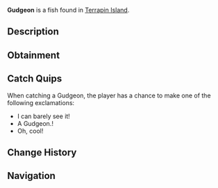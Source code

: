 {{FishInfobox
|image          = Gudgeon.png
|rarity         = Common
|sea            = First Sea
|location       = [[Terrapin Island]]
|sublocation    = 
|sources        = Common Crate, Fishing Rod
|radar_location = 
|xp             = 10
|weather        = 
|time           = Day
|season         = 
|bait           = Insect
|base_weight    = 0.3
|base_value     = 40
|weight_range   = 0.2
|base_chance    = 80
|base_resil     = 100
}}
'''Gudgeon''' is a {{Rarity|Common}} fish found in [[Terrapin Island]].

== Description ==
{{Description|The Gudgeon is an extremely small, slender fish. They are adaptable and can thrive in a variety of freshwater environments but are native and commonly found near Terrapin Island.|Bestiary Entry}}

== Obtainment ==
{{Description|Found in the water of Terrapin Island.|Bestiary Hint}}
{{Fish Availability|
Terrapin Island/Olm Cave
Terrapin Island/Surrounding Ocean
|top_rods      = 
Leviathan's Fang Rod\173602.1\0;
Trident Rod\167162.49\13420.99;
Free Spirit Rod\165920.09\13482.62;
No-Life Rod\161052.85\19388.58;
Azure Of Lagoon\160358.84\13384.01;
Training Rod\133542.81\19573.98;
Resourceful Rod\147006.6\20546.39;
Long Rod\131926.86\19732.15;
Nocturnal Rod\110040.87\101378.92;
Great Dreamer Rod\149148.99\26628.88;
Wisdom Rod\147906.27\25121.66;
Phoenix Rod\147719.71\25001.82;
Egg Rod\149077.65\24891.32;
Seraphic Rod\151716.47\19312.25;
Challenger's Rod\150938.21\17676.74;
Depthseeker Rod\149760.46\20586.86;
Zeus Rod\149341.66\21957.57;
Verdant Shear Rod\148489.57\24117.86;
Ethereal Prism Rod\148440.9\0;
Rod Of The Forgotten Fang\148432.38\17634.8;
Blazebringer Rod\148323.78\20971.93;
Rod Of The Depths\147725.65\16065.72;
Rod Of The Exalted One\146290.9\15061.61;
Avalanche Rod\145154.12\18569.49;
Volcanic Rod\142586.19\18784.95;
Steady Rod\74396.52\10137.79
|recommended   = Trident Rod
}}

== Catch Quips ==
When catching a Gudgeon, the player has a chance to make one of the following exclamations:
* I can barely see it!
* A Gudgeon.!
* Oh, cool!

== Change History ==
{{Change History|{{subst:Current Version}}}}

== Navigation ==
{{Fish Navbox|Terrapin Island}}